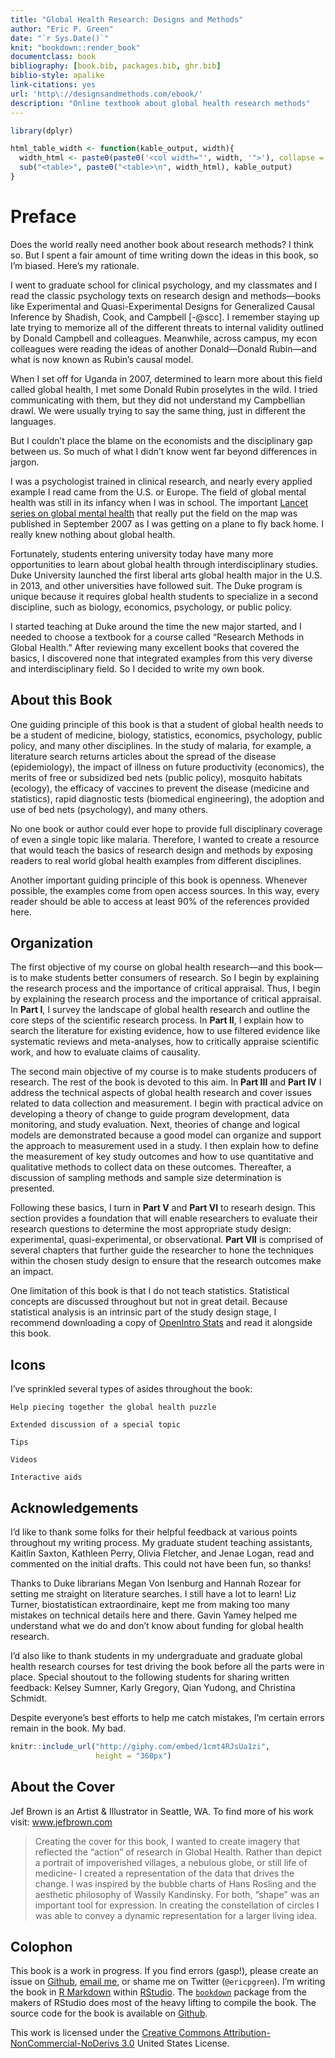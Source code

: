 ```yaml
--- 
title: "Global Health Research: Designs and Methods"
author: "Eric P. Green"
date: "`r Sys.Date()`"
knit: "bookdown::render_book"
documentclass: book
bibliography: [book.bib, packages.bib, ghr.bib]
biblio-style: apalike
link-citations: yes
url: 'http\://designsandmethods.com/ebook/'
description: "Online textbook about global health research methods"
---
```


```r
library(dplyr)

html_table_width <- function(kable_output, width){
  width_html <- paste0(paste0('<col width="', width, '">'), collapse = "\n")
  sub("<table>", paste0("<table>\n", width_html), kable_output)
}
```

# Preface{-}

Does the world really need another book about research methods? I think so. But I spent a fair amount of time writing down the ideas in this book, so I’m biased. Here’s my rationale.

I went to graduate school for clinical psychology, and my classmates and I read the classic psychology texts on research design and methods—books like Experimental and Quasi-Experimental Designs for Generalized Causal Inference by Shadish, Cook, and Campbell [-@scc]. I remember staying up late trying to memorize all of the different threats to internal validity outlined by Donald Campbell and colleagues. Meanwhile, across campus, my econ colleagues were reading the ideas of another Donald—Donald Rubin—and what is now known as Rubin’s causal model.

When I set off for Uganda in 2007, determined to learn more about this field called global health, I met some Donald Rubin proselytes in the wild. I tried communicating with them, but they did not understand my Campbellian drawl. We were usually trying to say the same thing, just in different the languages.

But I couldn’t place the blame on the economists and the disciplinary gap between us. So much of what I didn’t know went far beyond differences in jargon.

I was a psychologist trained in clinical research, and nearly every applied example I read came from the U.S. or Europe. The field of global mental health was still in its infancy when I was in school. The important <a href="http://www.thelancet.com/series/global-mental-health" target="_blank">Lancet series on global mental health</a> that really put the field on the map was published in September 2007 as I was getting on a plane to fly back home. I really knew nothing about global health.

Fortunately, students entering university today have many more opportunities to learn about global health through interdisciplinary studies. Duke University launched the first liberal arts global health major in the U.S. in 2013, and other universities have followed suit. The Duke program is unique because it requires global health students to specialize in a second discipline, such as biology, economics, psychology, or public policy.

I started teaching at Duke around the time the new major started, and I needed to choose a textbook for a course called "Research Methods in Global Health." After reviewing many excellent books that covered the basics, I discovered none that integrated examples from this very diverse and interdisciplinary field. So I decided to write my own book.

## About this Book{-}

One guiding principle of this book is that a student of global health needs to be a student of medicine, biology, statistics, economics, psychology, public policy, and many other disciplines. In the study of malaria, for example, a literature search returns articles about the spread of the disease (epidemiology), the impact of illness on future productivity (economics), the merits of free or subsidized bed nets (public policy), mosquito habitats (ecology), the efficacy of vaccines to prevent the disease (medicine and statistics), rapid diagnostic tests (biomedical engineering), the adoption and use of bed nets (psychology), and many others.

No one book or author could ever hope to provide full disciplinary coverage of even a single topic like malaria. Therefore, I wanted to create a resource that would teach the basics of research design and methods by exposing readers to real world global health examples from different disciplines.

Another important guiding principle of this book is openness. Whenever possible, the examples come from open access sources. In this way, every reader should be able to access at least 90% of the references provided here.

## Organization{-}

The first objective of my course on global health research—and this book—is to make students better consumers of research. So I begin by explaining the research process and the importance of critical appraisal. Thus, I begin by explaining the research process and the importance of critical appraisal. In **Part I**, I survey the landscape of global health research and outline the core steps of the scientific research process. In **Part II**, I explain how to search the literature for existing evidence, how to use filtered evidence like systematic reviews and meta-analyses, how to critically appraise scientific work, and how to evaluate claims of causality.

The second main objective of my course is to make students producers of research. The rest of the book is devoted to this aim. In **Part III** and **Part IV** I address the technical aspects of global health research and cover issues related to data collection and measurement. I begin with practical advice on developing a theory of change to guide program development, data monitoring, and study evaluation. Next, theories of change and logical models are demonstrated because a good model can organize and support the approach to measurement used in a study. I then explain how to define the measurement of key study outcomes and how to use quantitative and qualitative methods to collect data on these outcomes. Thereafter, a discussion of sampling methods and sample size determination is presented.

Following these basics, I turn in **Part V** and **Part VI** to researh design. This section provides a foundation that will enable researchers to evaluate their research questions to determine the most appropriate study design: experimental, quasi-experimental, or observational. **Part VII** is comprised of several chapters that further guide the researcher to hone the techniques within the chosen study design to ensure that the research outcomes make an impact.

One limitation of this book is that I do not teach statistics. Statistical concepts are discussed throughout but not in great detail. Because statistical analysis is an intrinsic part of the study design stage, I recommend downloading a copy of [OpenIntro Stats](https://www.openintro.org/stat/) and read it alongside this book. 

## Icons {-}

I’ve sprinkled several types of asides throughout the book:

```block
Help piecing together the global health puzzle
```

```block
Extended discussion of a special topic
```

```block
Tips
```

```block
Videos
```

```block
Interactive aids
```

## Acknowledgements{-}

I'd like to thank some folks for their helpful feedback at various points throughout my writing process. My graduate student teaching assistants, Kaitlin Saxton, Kathleen Perry, Olivia Fletcher, and Jenae Logan, read and commented on the initial drafts. This could not have been fun, so thanks!

Thanks to Duke librarians Megan Von Isenburg and Hannah Rozear for setting me straight on literature searches. I still have a lot to learn! Liz Turner, biostatistican extraordinaire, kept me from making too many mistakes on technical details here and there. Gavin Yamey helped me understand what we do and don't know about funding for global health research.

I'd also like to thank students in my undergraduate and graduate global health research courses for test driving the book before all the parts were in place. Special shoutout to the following students for sharing written feedback: Kelsey Sumner, Karly Gregory, Qian Yudong, and Christina Schmidt.

Despite everyone's best efforts to help me catch mistakes, I'm certain errors remain in the book. My bad.

```r
knitr::include_url("http://giphy.com/embed/1cmt4RJsUa1zi",
                   height = "360px")
```

## About the Cover{-}

Jef Brown is an Artist & Illustrator in Seattle, WA. To find more of his work visit: [www.jefbrown.com](http://www.jefbrown.com)

> Creating the cover for this book, I wanted to create imagery that reflected the “action” of research in Global Health. Rather than depict a portrait of impoverished villages, a nebulous globe, or still life of medicine- I created a representation of the data that drives the change. I was inspired by the bubble charts of Hans Rosling and the aesthetic philosophy of Wassily Kandinsky. For both, “shape” was an important tool for expression. In creating the constellation of circles I was able to convey a dynamic representation for a larger living idea.

## Colophon{-}

This book is a work in progress. If you find errors (gasp!), please create an issue on [Github](https://github.com/ericpgreen/GHR), [email me](eric.green@duke.edu), or shame me on Twitter (`@ericpgreen`). I'm writing the book in [R Markdown](http://rmarkdown.rstudio.com/) within [RStudio](https://www.rstudio.com/). The [`bookdown`](https://github.com/rstudio/bookdown) package from the makers of RStudio does most of the heavy lifting to compile the book. The source code for the book is available on [Github](https://github.com/ericpgreen/GHRbook).

This work is licensed under the [Creative Commons Attribution-NonCommercial-NoDerivs 3.0](http://creativecommons.org/licenses/by-nc-nd/3.0/us/) United States License.
